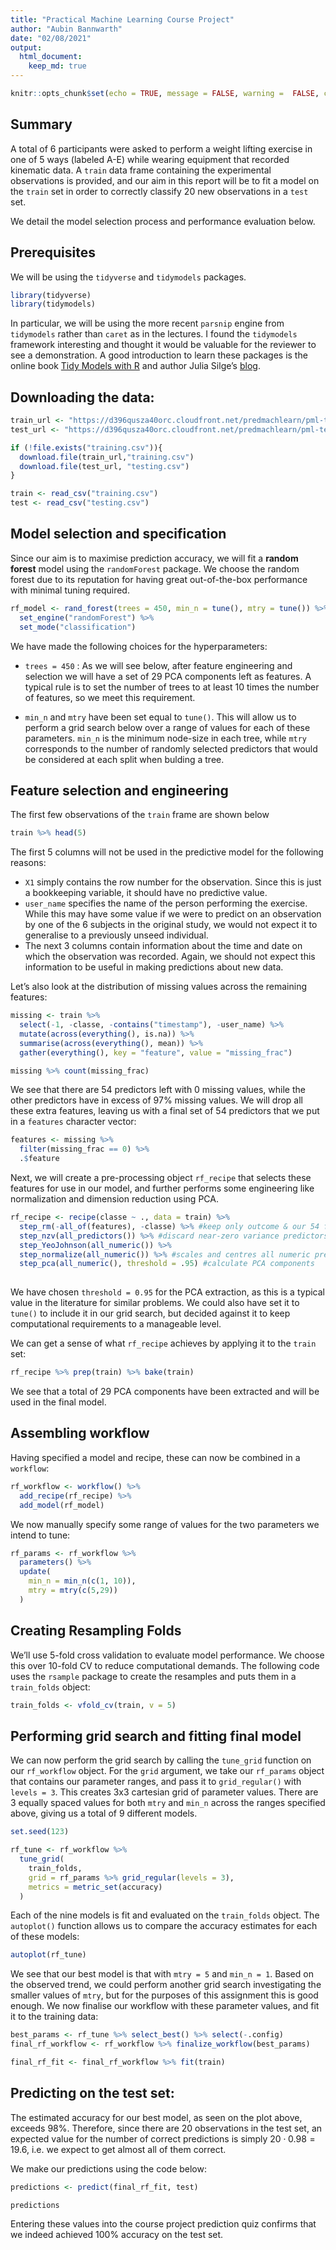 ```yaml
---
title: "Practical Machine Learning Course Project"
author: "Aubin Bannwarth"
date: "02/08/2021"
output: 
  html_document:
    keep_md: true
---
```


```r
knitr::opts_chunk$set(echo = TRUE, message = FALSE, warning =  FALSE, cache = TRUE)
```

## Summary
A total of 6 participants were asked to perform a weight lifting exercise in one of 5 ways (labeled A-E) while wearing equipment that recorded kinematic data. A `train` data frame containing the experimental observations is provided, and our aim in this report will be to fit a model on the `train` set in order to correctly classify 20 new observations in a `test` set.  

We detail the model selection process and performance evaluation below.

## Prerequisites

We will be using the `tidyverse` and `tidymodels` packages.

```r
library(tidyverse)
library(tidymodels)
```

In particular, we will be using the more recent `parsnip` engine from `tidymodels` rather than `caret` as in the lectures. I found the `tidymodels` framework interesting and thought it would be valuable for the reviewer to see a demonstration. A good introduction to learn these packages is the online book [Tidy Models with R](https://www.tmwr.org/) and author Julia Silge's [blog](https://juliasilge.com/).

## Downloading the data:

```r
train_url <- "https://d396qusza40orc.cloudfront.net/predmachlearn/pml-training.csv"
test_url <- "https://d396qusza40orc.cloudfront.net/predmachlearn/pml-testing.csv"

if (!file.exists("training.csv")){
  download.file(train_url,"training.csv")
  download.file(test_url, "testing.csv")
}

train <- read_csv("training.csv")
test <- read_csv("testing.csv")
```

## Model selection and specification

Since our aim is to maximise prediction accuracy, we will fit a **random forest** model using the `randomForest` package. We choose the random forest due to its reputation for having great out-of-the-box performance with minimal tuning required. 

```r
rf_model <- rand_forest(trees = 450, min_n = tune(), mtry = tune()) %>%
  set_engine("randomForest") %>%
  set_mode("classification")
```

We have made the following choices for the hyperparameters:

* `trees = 450` : As we will see below, after feature engineering and selection we will have a set of 29 PCA components left as features. A typical rule is to set the number of trees to at least 10 times the number of features, so we meet this requirement.

* `min_n` and `mtry` have been set equal to `tune()`. This will allow us to perform a grid search below over a range of values for each of these parameters. `min_n` is the minimum node-size in each tree, while `mtry` corresponds to the number of randomly selected predictors that would be considered at each split when bulding a tree.

## Feature selection and engineering
The first few observations of the `train` frame are shown below
```r
train %>% head(5)
```
The first 5 columns will not be used in the predictive model for the following reasons:

* `X1` simply contains the row number for the observation. Since this is just a bookkeeping variable, it should have no predictive value.
* `user_name` specifies the name of the person performing the exercise. While this may have some value if we were to predict on an observation by one of the 6 subjects in the original study, we would not expect it to generalise to a previously unseed individual. 
* The next 3 columns contain information about the time and date on which the observation was recorded. Again, we should not expect this information to be useful in making predictions about new data. 


Let's also look at the distribution of missing values across the remaining features:

```r
missing <- train %>% 
  select(-1, -classe, -contains("timestamp"), -user_name) %>%
  mutate(across(everything(), is.na)) %>%
  summarise(across(everything(), mean)) %>%
  gather(everything(), key = "feature", value = "missing_frac") 

missing %>% count(missing_frac)
```
We see that there are 54 predictors left with 0 missing values, while the other predictors have in excess of 97% missing values. We will drop all these extra features, leaving us with a final set of 54 predictors that we put in a `features` character vector:

```r
features <- missing %>%
  filter(missing_frac == 0) %>%
  .$feature
```

Next, we will create a pre-processing object `rf_recipe` that selects these features for use in our model, and further performs some engineering like normalization and dimension reduction using PCA.
```r
rf_recipe <- recipe(classe ~ ., data = train) %>%
  step_rm(-all_of(features), -classe) %>% #keep only outcome & our 54 features
  step_nzv(all_predictors()) %>% #discard near-zero variance predictors
  step_YeoJohnson(all_numeric()) %>% 
  step_normalize(all_numeric()) %>% #scales and centres all numeric predictors
  step_pca(all_numeric(), threshold = .95) #calculate PCA components
  
```

We have chosen `threshold = 0.95` for the PCA extraction, as this is a typical value
in the literature for similar problems. We could also have set it to `tune()` to include it in our grid search, but decided against it to keep computational requirements to a manageable level. 

We can get a sense of what `rf_recipe` achieves by applying it to the `train` set:

```r
rf_recipe %>% prep(train) %>% bake(train)
```

We see that a total of 29 PCA components have been extracted and will be used in the final model. 

## Assembling workflow

Having specified a model and recipe, these can now be combined in a `workflow`:

```r
rf_workflow <- workflow() %>%
  add_recipe(rf_recipe) %>%
  add_model(rf_model)
```

We now manually specify some range of values for the two parameters we intend to tune:

```r
rf_params <- rf_workflow %>%
  parameters() %>%
  update(
    min_n = min_n(c(1, 10)),
    mtry = mtry(c(5,29))
  )
```

## Creating Resampling Folds
We'll use 5-fold cross validation to evaluate model performance. We choose this over 10-fold CV to reduce computational demands. The following code uses the `rsample` package to create the resamples and puts them in a `train_folds` object:

```r
train_folds <- vfold_cv(train, v = 5)
```

## Performing grid search and fitting final model

We can now perform the grid search by calling the `tune_grid` function on our `rf_workflow` object. For the `grid` argument, we take our `rf_params` object that contains our parameter ranges, and pass it to `grid_regular()` with `levels = 3`. This creates 3x3 cartesian grid of parameter values. There are 3 equally spaced values for both `mtry` and `min_n` across the ranges specified above, giving us a total of 9 different models. 

```r
set.seed(123)

rf_tune <- rf_workflow %>%
  tune_grid(
    train_folds,
    grid = rf_params %>% grid_regular(levels = 3),
    metrics = metric_set(accuracy)
  )
```

Each of the nine models is fit and evaluated on the `train_folds` object. The `autoplot()` function allows us to compare the accuracy estimates for each of these models:

```r
autoplot(rf_tune)
```

We see that our best model is that with `mtry = 5` and `min_n = 1`. Based on the observed trend, we could perform another grid search investigating the smaller values of `mtry`, but for the purposes of this assignment this is good enough. We now finalise our workflow with these parameter values, and fit it to the training data:
```r
best_params <- rf_tune %>% select_best() %>% select(-.config)
final_rf_workflow <- rf_workflow %>% finalize_workflow(best_params)

final_rf_fit <- final_rf_workflow %>% fit(train)
```



## Predicting on the test set:

The estimated accuracy for our best model, as seen on the plot above, exceeds 98%. Therefore, since there are 20 observations in the test set, an expected value for the number of correct predictions is simply $20\cdot 0.98 = 19.6$, i.e. we expect to get almost all of them correct.

We make our predictions using the code below:
```r
predictions <- predict(final_rf_fit, test)

predictions
```


Entering these values into the course project prediction quiz confirms that we indeed achieved 100% accuracy on the test set. 
